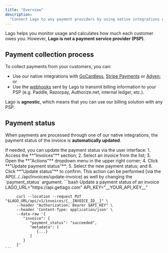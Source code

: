 ```yaml
---
title: "Overview"
description:
  "Connect Lago to any payment providers by using native integrations or webhook messages."
---
```


Lago helps you monitor usage and calculates how much each customer owes you. However, **Lago is not a payment service provider (PSP)**.

## Payment collection process
To collect payments from your customers, you can:
- Use our native integrations with [GoCardless](gocardless-integration), [Stripe Payments](stripe-integration) or [Adyen](adyen-integration); or
- Use the [webhooks](../../api/webhooks/messages) sent by Lago to transmit billing information to your PSP (e.g. Paddle, Razorpay, Authorize.net, internal ledger, etc.).

Lago is **agnostic**, which means that you can use our billing solution with any PSP.

## Payment status
When payments are processed through one of our native integrations, the payment status of the invoice is **automatically updated**.

<Tabs>
  <Tab title="Dashboard">
      If needed, you can update the payment status via the user interface:
      1. Access the **"Invoices"** section;
      2. Select an invoice from the list;
      3. Open the **"Actions"** dropdown menu in the upper right corner;
      4. Click **"Update payment status"**;
      5. Select the new payment status; and
      6. Click **"Update status"** to confirm.
  </Tab>
  <Tab title="API">
  This action can be performed [via the API](../../api/invoices/update-invoice) as well by changing the `payment_status` argument.
    ```bash Update a payment status of an invoice
         LAGO_URL="https://api.getlago.com"
         API_KEY="__YOUR_API_KEY__"

         curl --location --request PUT "$LAGO_URL/api/v1/invoices/{__INVOICE_ID__}" \
         --header "Authorization: Bearer $API_KEY" \
         --header 'Content-Type: application/json' \
         --data-raw '{
            "invoice": {
               "payment_status": "succeeded",
               "metadata": [
                  {...}
               ]
            }
         }'
    ```
  </Tab>
</Tabs>